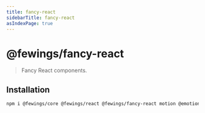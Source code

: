 ```yaml
---
title: fancy-react
sidebarTitle: fancy-react
asIndexPage: true
---
```


# @fewings/fancy-react

> Fancy React components.

## Installation

```sh npm2yarn
npm i @fewings/core @fewings/react @fewings/fancy-react motion @emotion/react
```


